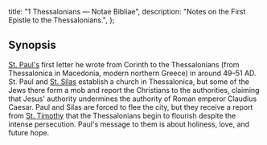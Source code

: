   title: "1 Thessalonians — Notae Bibliae",
  description: "Notes on the First Epistle to the Thessalonians.",
};

<Initial text="First Thessalonians"/>

## Synopsis

[St. Paul's](/people/saints/paul) first letter he wrote from Corinth to the Thessalonians (from Thessalonica in Macedonia, modern northern Greece) in around 49–51 AD. St. Paul and [St. Silas](/people/saints/silas) establish a church in Thessalonica, but some of the Jews there form a mob and report the Christians to the authorities, claiming that Jesus' authority undermines the authority of Roman emperor Claudius Caesar. Paul and Silas are forced to flee the city, but they receive a report from [St. Timothy](/people/saints/timothy) that the Thessalonians begin to flourish despite the intense persecution. Paul's message to them is about holiness, love, and future hope.
